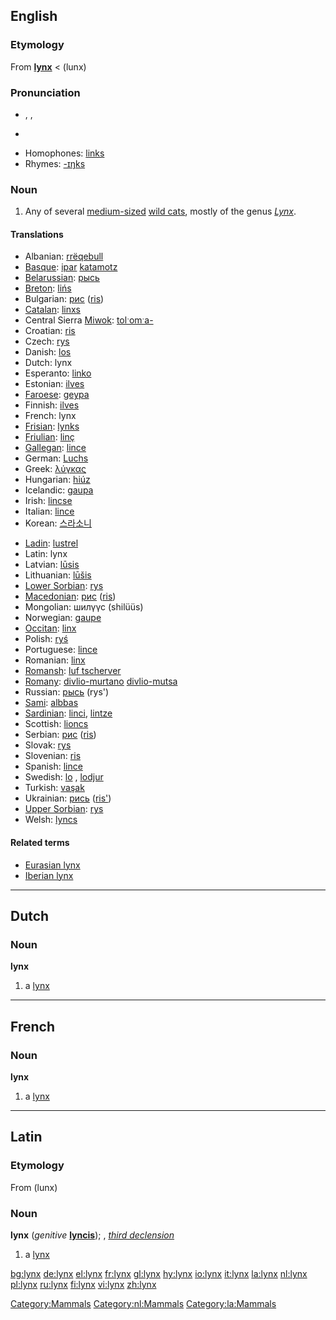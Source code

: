 {{see|Lynx}}
==English==
{{wikipedia}}
===Etymology===
From {{L.}} '''[[#Latin|lynx]]''' < {{AGr.}} '''{{polytonic|[[λύγξ]]}}''' (lunx)

===Pronunciation===
* {{AHD|lĭngks}}, {{IPA|/lɪŋks/}}, {{SAMPA|/lINks/}}
*{{audio|en-us-lynx.ogg|Audio (US)}}

* Homophones: [[links]]
*Rhymes: [[Rhymes:English:-ɪŋks|-ɪŋks]]

===Noun===
{{en-noun|es}}

# Any of several [[medium-sized]] [[wild cat]]s, mostly of the genus ''[[Lynx]]''.

====Translations====
{{trans-top|wild cat}}
*Albanian: [[rrëqebull]]
*[[Basque]]: [[ipar]] [[katamotz]]
*[[Belarussian]]: [[рысь]]
*[[Breton]]: [[lińs]]
*Bulgarian: [[рис]] ([[ris]])
*[[Catalan]]: [[linxs]]
*Central Sierra [[Miwok]]: [[tolˑomˑa-]]
*Croatian: [[ris]]
*Czech: [[rys]] {{m}}
*Danish: [[los#Danish|los]]
*Dutch: lynx {{m}}
*Esperanto: [[linko]]
*Estonian: [[ilves]]
*[[Faroese]]: [[geypa]]
*Finnish: [[ilves]]
*French: lynx {{m}}
*[[Frisian]]: [[lynks]]
*[[Friulian]]: [[linç]]
*[[Gallegan]]: [[lince#Gallegan|lince]] {{m}}
*German: [[Luchs]] {{m}}
*Greek: [[λύγκας]] '' ''
*Hungarian: [[hiúz]]
*Icelandic: [[gaupa]]
*Irish: [[lincse]]
*Italian: [[lince#Italian|lince]] {{f}}
*Korean: [[스라소니]]
{{trans-mid}}
*[[Ladin]]: [[lustrel]]<!--NOTE: do not put the taxonomical name in as the Latin translation-->
*Latin: lynx
*Latvian: [[lūsis]]
*Lithuanian: [[lūšis]]
*[[Lower Sorbian]]: [[rys]]
*[[Macedonian]]: [[рис]] ([[ris]])
*Mongolian: шилүүс (shilüüs)
*Norwegian: [[gaupe]]
*[[Occitan]]: [[linx]]
*Polish: [[ryś]] '' ''
*Portuguese: [[lince#Portuguese|lince]] {{m}}
*Romanian: [[linx]]
*[[Romansh]]: [[luf tscherver]]
*[[Romany]]: [[divlio-murtano]] {{m}} [[divlio-mutsa]] {{f}}
*Russian: [[рысь]] (rys') {{f}}
*[[Sami]]: [[albbas]]
*[[Sardinian]]: [[linci]], [[lintze]]
*Scottish: [[lioncs]]
*Serbian: [[рис]] ([[ris]])
*Slovak: [[rys]]
*Slovenian: [[ris]]
*Spanish: [[lince#Spanish|lince]] {{m}}
*Swedish: [[lo#Swedish|lo]] {{c}}, [[lodjur]] {{n}}
*Turkish: [[vaşak]]
*Ukrainian: [[рись]] ([[ris']])
*[[Upper Sorbian]]: [[rys]]
*Welsh: [[lyncs]]
{{trans-bottom}}

====Related terms====
*[[Eurasian lynx]]
*[[Iberian lynx]]

[[Category:Mammals]]

----

==Dutch==

===Noun===
'''lynx''' {{m}}

# a [[lynx#English|lynx]]

[[Category:nl:Mammals]]

----

==French==

===Noun===
'''lynx''' {{m}}

# a [[lynx#English|lynx]]

----

==Latin==

===Etymology===
From {{AGr.|la}} '''{{polytonic|[[λύγξ]]}}''' (lunx)

===Noun===
'''lynx''' (''genitive'' '''[[lyncis]]'''); {{c}}, ''[[Wiktionary Appendix:Latin third declension|third declension]]''

# a [[lynx#English|lynx]]

[[Category:la:Mammals]]

[[bg:lynx]]
[[de:lynx]]
[[el:lynx]]
[[fr:lynx]]
[[gl:lynx]]
[[hy:lynx]]
[[io:lynx]]
[[it:lynx]]
[[la:lynx]]
[[nl:lynx]]
[[pl:lynx]]
[[ru:lynx]]
[[fi:lynx]]
[[vi:lynx]]
[[zh:lynx]]